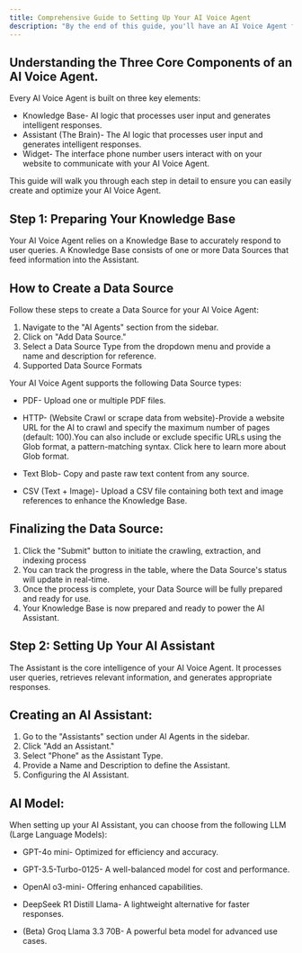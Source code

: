 ```yaml
---
title: Comprehensive Guide to Setting Up Your AI Voice Agent
description: "By the end of this guide, you'll have an AI Voice Agent fully configured to receive or make calls to your users."
---
```



## Understanding the Three Core Components of an AI Voice Agent.

Every AI Voice Agent is built on three key elements:
-  Knowledge Base- AI logic that processes user input and generates intelligent responses.
-  Assistant (The Brain)- The AI logic that processes user input and generates intelligent responses.
-  Widget- The interface phone number users interact with on your website to communicate with your AI Voice Agent.

This guide will walk you through each step in detail to ensure you can easily create and optimize your AI Voice Agent.

## Step 1: Preparing Your Knowledge Base


Your AI Voice Agent relies on a Knowledge Base to accurately respond to user queries. A Knowledge Base consists of one or more Data Sources that feed information into the Assistant.

## How to Create a Data Source

Follow these steps to create a Data Source for your AI Voice Agent:

1. Navigate to the "AI Agents" section from the sidebar.
2. Click on "Add Data Source."
3. Select a Data Source Type from the dropdown menu and provide a name and description for reference.
4. Supported Data Source Formats

Your AI Voice Agent supports the following Data Source types:
- PDF- Upload one or multiple PDF files.
- HTTP-  (Website Crawl or scrape data from website)-Provide a website URL for the AI to crawl and specify the maximum number of pages (default: 100).You can also include or exclude specific URLs using the Glob format, a pattern-matching syntax. Click here to learn more about Glob format.

- Text Blob- Copy and paste raw text content from any source.

- CSV (Text + Image)- Upload a CSV file containing both text and image references to enhance the Knowledge Base.
## Finalizing the Data Source:

1. Click the "Submit" button to initiate the crawling, extraction, and indexing process
2. You can track the progress in the table, where the Data Source's status will update in real-time.
3. Once the process is complete, your Data Source will be fully prepared and ready for use.
4. Your Knowledge Base is now prepared and ready to power the AI Assistant.

## Step 2: Setting Up Your AI Assistant

The Assistant is the core intelligence of your AI Voice Agent. It processes user queries, retrieves relevant information, and generates appropriate responses.

## Creating an AI Assistant:

1. Go to the "Assistants" section under AI Agents in the sidebar.
2. Click "Add an Assistant."
3. Select "Phone" as the Assistant Type.
4. Provide a Name and Description to define the Assistant.
5. Configuring the AI Assistant.

## AI Model:

When setting up your AI Assistant, you can choose from the following LLM (Large Language Models):

- GPT-4o mini- Optimized for efficiency and accuracy.

- GPT-3.5-Turbo-0125- A well-balanced model for cost and performance.

- OpenAI o3-mini- Offering enhanced capabilities.

- DeepSeek R1 Distill Llama-  A lightweight alternative for faster responses. 

- (Beta) Groq Llama 3.3 70B-  A powerful beta model for advanced use cases.
















